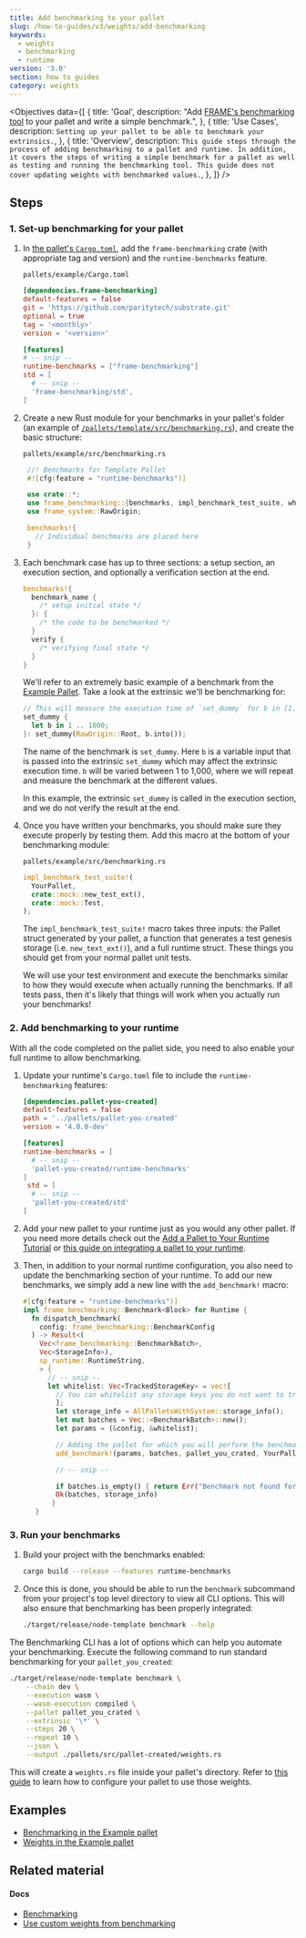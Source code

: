 ```yaml
---
title: Add benchmarking to your pallet
slug: /how-to-guides/v3/weights/add-benchmarking
keywords:
  - weights
  - benchmarking
  - runtime
version: '3.0'
section: how to guides
category: weights
---
```


<Objectives
  data={[
    {
      title: 'Goal',
      description:
        "Add [FRAME's benchmarking tool](/rustdocs/latest/frame_benchmarking/macro.benchmarks.html) to your pallet and write a simple benchmark.",
    },
    {
      title: 'Use Cases',
      description: `Setting up your pallet to be able to benchmark your extrinsics.`,
    },
    {
      title: 'Overview',
      description: `
This guide steps through the process of adding benchmarking to a pallet and runtime.
In addition, it covers the steps of writing a simple benchmark for a pallet as well as testing and running the benchmarking tool.
This guide does not cover updating weights with benchmarked values.
      `,
    },
  ]}
/>

## Steps

### 1. Set-up benchmarking for your pallet

1. In [the pallet's `Cargo.toml`](https://github.com/paritytech/substrate/blob/master/frame/example/Cargo.toml), add the `frame-benchmarking` crate (with appropriate tag and version) and the `runtime-benchmarks` feature.

   `pallets/example/Cargo.toml`

   ```toml
   [dependencies.frame-benchmarking]
   default-features = false
   git = 'https://github.com/paritytech/substrate.git'
   optional = true
   tag = '<monthly>'
   version = '<version>'

   [features]
   # -- snip --
   runtime-benchmarks = ["frame-benchmarking"]
   std = [
     # -- snip --
     'frame-benchmarking/std',
   ]
   ```

1. Create a new Rust module for your benchmarks in your pallet's folder (an example of [`/pallets/template/src/benchmarking.rs`](https://github.com/substrate-developer-hub/substrate-node-template/blob/latest/pallets/template/src/benchmarking.rs)), and create the basic structure:

   `pallets/example/src/benchmarking.rs`

   ```rust
    //! Benchmarks for Template Pallet
    #![cfg(feature = "runtime-benchmarks")]

    use crate::*;
    use frame_benchmarking::{benchmarks, impl_benchmark_test_suite, whitelisted_caller};
    use frame_system::RawOrigin;

    benchmarks!{
      // Individual benchmarks are placed here
    }
   ```

1. Each benchmark case has up to three sections: a setup section, an execution section, and optionally a verification section at the end.

   ```rust
   benchmarks!{
     benchmark_name {
       /* setup initial state */
     }: {
       /* the code to be benchmarked */
     }
     verify {
       /* verifying final state */
     }
   }
   ```

   We'll refer to an extremely basic example of a benchmark from the [Example Pallet](https://github.com/paritytech/substrate/tree/master/frame/examples/basic).
   Take a look at the extrinsic we'll be benchmarking for:

   ```rust
   // This will measure the execution time of `set_dummy` for b in [1..1000] range.
   set_dummy {
     let b in 1 .. 1000;
   }: set_dummy(RawOrigin::Root, b.into());
   ```

   The name of the benchmark is `set_dummy`. Here `b` is a variable input that is passed into the extrinsic `set_dummy` which may affect the extrinsic execution time.
   `b` will be varied between 1 to 1,000, where we will repeat and measure the benchmark at the different values.

   In this example, the extrinsic `set_dummy` is called in the execution section, and we do not verify the result at the end.

1. Once you have written your benchmarks, you should make sure they execute properly by testing them.
   Add this macro at the bottom of your benchmarking module:

   `pallets/example/src/benchmarking.rs`

   ```rust
   impl_benchmark_test_suite!(
     YourPallet,
     crate::mock::new_test_ext(),
     crate::mock::Test,
   );
   ```

   The `impl_benchmark_test_suite!` macro takes three inputs: the Pallet struct generated by your pallet,
   a function that generates a test genesis storage (i.e. `new_text_ext()`), and a full runtime
   struct. These things you should get from your normal pallet unit tests.

   We will use your test environment and execute the benchmarks similar to how they would execute
   when actually running the benchmarks. If all tests pass, then it's likely that things will
   work when you actually run your benchmarks!

### 2. Add benchmarking to your runtime

With all the code completed on the pallet side, you need to also enable your full runtime to allow
benchmarking.

1. Update your runtime's `Cargo.toml` file to include the `runtime-benchmarking` features:

   ```toml
   [dependencies.pallet-you-created]
   default-features = false
   path = '../pallets/pallet-you-created'
   version = '4.0.0-dev'

   [features]
   runtime-benchmarks = [
     # -- snip --
     'pallet-you-created/runtime-benchmarks'
   ]
    std = [
     # -- snip --
     'pallet-you-created/std'
   ]
   ```

1. Add your new pallet to your runtime just as you would any other pallet.
   If you need more details check out the [Add a Pallet to Your Runtime Tutorial](/tutorials/v3/add-a-pallet) or [this guide on integrating a pallet to your runtime](/how-to-guides/v3/basics/pallet-integration).

1. Then, in addition to your normal runtime configuration, you also need to update the benchmarking section of your runtime.
   To add our new benchmarks, we simply add a new line with the `add_benchmark!` macro:

   ```rust
   #[cfg(feature = "runtime-benchmarks")]
   impl frame_benchmarking::Benchmark<Block> for Runtime {
     fn dispatch_benchmark(
       config: frame_benchmarking::BenchmarkConfig
     ) -> Result<(
       Vec<frame_benchmarking::BenchmarkBatch>,
       Vec<StorageInfo>),
       sp_runtime::RuntimeString,
       > {
         // -- snip --
         let whitelist: Vec<TrackedStorageKey> = vec![
           // You can whitelist any storage keys you do not want to track here
           ];
           let storage_info = AllPalletsWithSystem::storage_info();
           let mut batches = Vec::<BenchmarkBatch>::new();
           let params = (&config, &whitelist);

           // Adding the pallet for which you will perform the benchmarking
           add_benchmark!(params, batches, pallet_you_crated, YourPallet);

           // -- snip --

           if batches.is_empty() { return Err("Benchmark not found for this pallet.".into()) }
           Ok(batches, storage_info)
          }
      }
   ```

### 3. Run your benchmarks

1. Build your project with the benchmarks enabled:

   ```bash
   cargo build --release --features runtime-benchmarks
   ```

1. Once this is done, you should be able to run the `benchmark` subcommand from your project's top level directory to view all CLI options.
   This will also ensure that benchmarking has been properly integrated:

   ```bash
   ./target/release/node-template benchmark --help
   ```

The Benchmarking CLI has a lot of options which can help you automate your benchmarking.
Execute the following command to run standard benchmarking for your `pallet_you_created`:

```bash
./target/release/node-template benchmark \
    --chain dev \
    --execution wasm \
    --wasm-execution compiled \
    --pallet pallet_you_crated \
    --extrinsic '\*' \
    --steps 20 \
    --repeat 10 \
    --json \
    --output ./pallets/src/pallet-created/weights.rs
```

This will create a `weights.rs` file inside your pallet's directory.
Refer to [this guide](/how-to-guides/v3/weights/use-benchmark-weights) to learn how to configure your pallet to use those weights.

## Examples

- [Benchmarking in the Example pallet](https://github.com/paritytech/substrate/blob/master/frame/examples/basic/src/benchmarking.rs)
- [Weights in the Example pallet](https://github.com/paritytech/substrate/blob/master/frame/examples/basic/src/weights.rs)

## Related material

#### Docs

- [Benchmarking](/v3/runtime/benchmarking)
- [Use custom weights from benchmarking](/how-to-guides/v3/weights/use-benchmark-weights)
